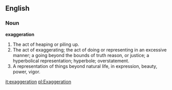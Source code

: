 ==English==

===Noun===

'''exaggeration'''

#The act of heaping or piling up.
#The act of exaggerating; the act of doing or representing in an excessive manner; a going beyond the bounds of truth reason, or justice; a hyperbolical representation; hyperbole; overstatement.
#A representation of things beyond natural life, in expression, beauty, power, vigor.

[[it:exaggeration]]
[[pl:Exaggeration]]